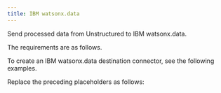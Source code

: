 ```yaml
---
title: IBM watsonx.data
---
```



<FirstTimeAPIDestinationConnector />

Send processed data from Unstructured to IBM watsonx.data.

The requirements are as follows.


<IBMWatsonxdataPrerequisites />

To create an IBM watsonx.data destination connector, see the following examples.


<CodeGroup>
    <IBMWatsonxdataSDK />
    <IBMWatsonxdataAPIRESTCreate />
</CodeGroup>

Replace the preceding placeholders as follows:


<IBMWatsonxdataAPIPlaceholders />

